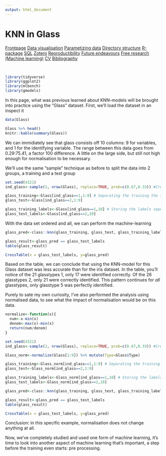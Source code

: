 ```yaml
---
output: html_document
---
```


# KNN in Glass

<body id="start">
<div class="topnav">
  <a href='index.html#Frontpage'>Frontpage</a>
  <a href='data-visualisation.html#data-visualisation'>Data visualisation</a>
  <a href='parametized-data-germany.html#parametized-data'>Parametizing data</a>
  <a href='directory-structure.html#directory-structure'>Directory structure</a>
  <a href='creating-a-r-package.html#creating-a-r-package'>R-package</a>
  <a href='sql.html#SQL'>SQL</a>
  <a href='bibliography-using-zotero.html#Bibliography using Zotero'>Zotero</a>
  <a href='open-reproductibility-analysis.html#open-reproductibility-analysis'>Reproductibility</a>
  <a href='future-endeavours.html#future-endeavours'>Future endeavours</a>
  <a href='free-research-project-index.html#free-research-project'> Free research (Machine learning)</a>
  <a href='cv.html#cv'>CV</a>
  <a href='bibliography.html#bibliography'>Bibliography</a>
</div>

&nbsp;

```r
library(tidyverse)
library(ggplot2)
library(mlbench)
library(gmodels)
```

In this page, what was previous learned about KNN-models will be brought into practice using the "Glass" dataset. First, we'll load the dataset in an inspect it

```r
data(Glass)

Glass %>% head()
knitr::kable(summary(Glass))
```
We can immidiately see that glass consists off 10 columns: 9 for variables, and 1 for the identifying variable. The range between this data goes from 0.29:75.41, a factor 100 difference. A little on the large side, but still not high enough for normalisation to be necessary.

We'll use the same "sample" technique as before to split the data into 2 groups, a training and a test group

```r
set.seed(4321)
ind_glass<-sample(2, nrow(Glass), replace=TRUE, prob=c(0.67,0.33)) #Creating a random selection of datapoints

glass_training<-Glass[ind_glass==1,1:9] # Separating the training the training and the testing datasets
glass_test<-Glass[ind_glass==2,1:9]

glass_training_labels<-Glass[ind_glass==1,10] # Storing the labels seperately
glass_test_labels<-Glass[ind_glass==2,10]
```

With the data set ordered and all, we can perform the machine-learning

```r
glass_pred<-class::knn(glass_training, glass_test, glass_training_labels) #Performing the machine learning test.

glass_result<-glass_pred == glass_test_labels
table(glass_result)

CrossTable(x = glass_test_labels, y=glass_pred)
```

Based on the table, we can conclude that using the KNN-model for this Glass dataset was less accurate than for the iris dataset. In the table, you'll notice of the 21 glasstypes 1, only 17 were identified correctly. Of the 26 glasstypes 2, only 21 were correctly identified. This pattern continues for _all_ glasstypes, only glasstype 5 was perfectly identified. 

Purely to sate my own curiosity, I've also performed the analysis using normalised data, to see what the impact of normalisation would be on this data. 

```r
normalize<-function(x){
  num<-x-min(x)
  denom<-max(x)-min(x)
  return(num/denom)
}

set.seed(4321)
ind_glass<-sample(2, nrow(Glass), replace=TRUE, prob=c(0.67,0.33)) #Creating a random selection of datapoints

Glass_norm<-normalize(Glass[1:9]) %>% mutate(Type=Glass$Type)

glass_training<-Glass_norm[ind_glass==1,1:9] # Separating the training the training and the testing datasets
glass_test<-Glass_norm[ind_glass==2,1:9]

glass_training_labels<-Glass_norm[ind_glass==1,10] # Storing the labels seperately
glass_test_labels<-Glass_norm[ind_glass==2,10]

glass_pred<-class::knn(glass_training, glass_test, glass_training_labels) #Performing the machine learning test.

glass_result<-glass_pred == glass_test_labels
table(glass_result)

CrossTable(x = glass_test_labels, y=glass_pred)
```

Conclusion: in this specific example, normalisation does not change anything at all.

Now, we've completely studied and used one form of machine learning, it's time to look into another aspect of machine learning that's important, a step before the training even starts: pre processing.
